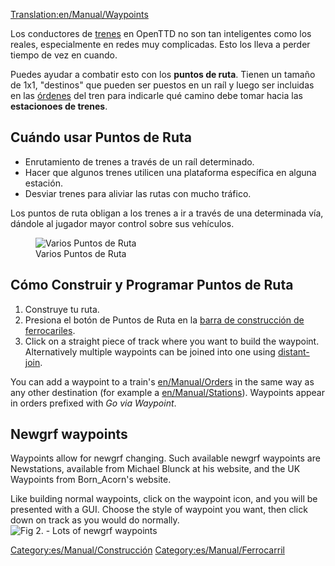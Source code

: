 [[Translation:en/Manual/Waypoints]]
{{es/Traducción|en/Manual/Waypoints|60}}

Los conductores de [[es/Manual/Trenes|trenes]] en OpenTTD no son tan inteligentes como los reales, especialmente en redes muy complicadas.  Esto los lleva a perder tiempo de vez en cuando.  

Puedes ayudar a combatir esto con los '''puntos de ruta'''.  Tienen un tamaño de 1x1, "destinos" que pueden ser puestos en un raíl y luego ser incluidas en las [[es/Manual/Órdenes|órdenes]] del tren para indicarle qué camino debe tomar hacia las '''estacionoes de trenes'''.

==Cuándo usar Puntos de Ruta==

* Enrutamiento de trenes a través de un raíl determinado.
* Hacer que algunos trenes utilicen una plataforma específica en alguna estación.
* Desviar trenes para aliviar las rutas con mucho tráfico.

Los puntos de ruta obligan a los trenes a ir a través de una determinada vía, dándole al jugador mayor control sobre sus vehículos.

[[File:en/Manual/Checkpoints.png|center|frame|Varios Puntos de Ruta]]

==Cómo Construir y Programar Puntos de Ruta==

# Construye tu ruta.
# Presiona el botón de Puntos de Ruta en la [[es/Construccion de ferrocariles#barra-de-herramientas-de-construccion-de-ferrocaril|barra de construcción de ferrocariles]].
# Click on a straight piece of track where you want to build the waypoint. Alternatively multiple waypoints can be joined into one using [[en/Archive/Manual/Settings/Distant-join stations|distant-join]].

You can add a waypoint to a train's [[en/Manual/Orders]] in the same way as any other destination (for example a [[en/Manual/Stations]]). Waypoints appear in orders prefixed with ''Go via Waypoint''.

== Newgrf waypoints ==
Waypoints allow for newgrf changing. Such available newgrf waypoints are Newstations, available from Michael Blunck at his website, and the UK Waypoints from Born_Acorn's website.

Like building normal waypoints, click on the waypoint icon, and you will be presented with a GUI. Choose the style of waypoint you want, then click down on track as you would do normally.
[[File:en/Manual/Newgrfwayp.png|center|frame|Fig 2. - Lots of newgrf waypoints]]

[[Category:es/Manual/Construcción]]
[[Category:es/Manual/Ferrocarril]]